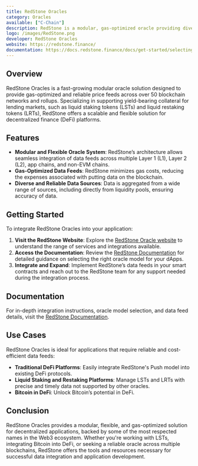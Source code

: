 ```yaml
---
title: RedStone Oracles
category: Oracles
available: ["C-Chain"]
description: RedStone is a modular, gas-optimized oracle providing diverse and reliable price feeds for dApps.
logo: /images/RedStone.png
developer: RedStone Oracles
website: https://redstone.finance/
documentation: https://docs.redstone.finance/docs/get-started/selecting-redstone-model
---
```


## Overview

RedStone Oracles is a fast-growing modular oracle solution designed to provide gas-optimized and reliable price feeds across over 50 blockchain networks and rollups. Specializing in supporting yield-bearing collateral for lending markets, such as liquid staking tokens (LSTs) and liquid restaking tokens (LRTs), RedStone offers a scalable and flexible solution for decentralized finance (DeFi) platforms.

## Features

- **Modular and Flexible Oracle System**: RedStone’s architecture allows seamless integration of data feeds across multiple Layer 1 (L1), Layer 2 (L2), app chains, and non-EVM chains.
- **Gas-Optimized Data Feeds**: RedStone minimizes gas costs, reducing the expenses associated with putting data on the blockchain.
- **Diverse and Reliable Data Sources**: Data is aggregated from a wide range of sources, including directly from liquidity pools, ensuring accuracy of data.

## Getting Started

To integrate RedStone Oracles into your application:

1. **Visit the RedStone Website**: Explore the [RedStone Oracle website](https://redstone.finance/) to understand the range of services and integrations available.
2. **Access the Documentation**: Review the [RedStone Documentation](https://docs.redstone.finance/docs/get-started/selecting-redstone-model) for detailed guidance on selecting the right oracle model for your dApps.
3. **Integrate and Expand**: Implement RedStone’s data feeds in your smart contracts and reach out to the RedStone team for any support needed during the integration process.

## Documentation

For in-depth integration instructions, oracle model selection, and data feed details, visit the [RedStone Documentation](https://docs.redstone.finance/docs/get-started/selecting-redstone-model).

## Use Cases

RedStone Oracles is ideal for applications that require reliable and cost-efficient data feeds:

- **Traditional DeFi Platforms**: Easily integrate RedStone's Push model into existing DeFi protocols.
- **Liquid Staking and Restaking Platforms**: Manage LSTs and LRTs with precise and timely data not supported by other oracles.
- **Bitcoin in DeFi**: Unlock Bitcoin’s potential in DeFi.

## Conclusion

RedStone Oracles provides a modular, flexible, and gas-optimized solution for decentralized applications, backed by some of the most respected names in the Web3 ecosystem. Whether you're working with LSTs, integrating Bitcoin into DeFi, or seeking a reliable oracle across multiple blockchains, RedStone offers the tools and resources necessary for successful data integration and application development.
